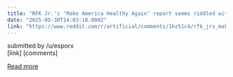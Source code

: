 ```yaml
---
title: "RFK Jr.‘s ‘Make America Healthy Again’ report seems riddled with AI slop. Dozens of erroneous citations carry chatbot markers, and some sources simply don’t exist."
date: "2025-05-30T14:03:18.000Z"
link: "https://www.reddit.com/r/artificial/comments/1kz51c4/rfk_jrs_make_america_healthy_again_report_seems/"
---
```


submitted by    /u/esporx  
 [link]   [comments]

[Read more](https://www.reddit.com/r/artificial/comments/1kz51c4/rfk_jrs_make_america_healthy_again_report_seems/)
